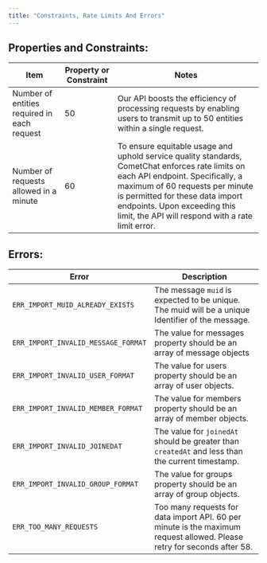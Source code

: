 ```yaml
---
title: "Constraints, Rate Limits And Errors"
---
```


## Properties and Constraints:

| Item                                        | Property or Constraint | Notes                                                                                                                                                                                                                                                                                         |
| ------------------------------------------- | ---------------------- | --------------------------------------------------------------------------------------------------------------------------------------------------------------------------------------------------------------------------------------------------------------------------------------------- |
| Number of entities required in each request | 50                     | Our API boosts the efficiency of processing requests by enabling users to transmit up to 50 entities within a single request.                                                                                                                                                                 |
| Number of requests allowed in a minute      | 60                     | To ensure equitable usage and uphold service quality standards, CometChat enforces rate limits on each API endpoint. Specifically, a maximum of 60 requests per minute is permitted for these data import endpoints. Upon exceeding this limit, the API will respond with a rate limit error. |

## Errors:

| Error                               | Description                                                                                                             |
| ----------------------------------- | ----------------------------------------------------------------------------------------------------------------------- |
| `ERR_IMPORT_MUID_ALREADY_EXISTS`    | The message `muid` is expected to be unique. The muid will be a unique Identifier of the message.                       |
| `ERR_IMPORT_INVALID_MESSAGE_FORMAT` | The value for messages property should be an array of message objects                                                   |
| `ERR_IMPORT_INVALID_USER_FORMAT`    | The value for users property should be an array of user objects.                                                        |
| `ERR_IMPORT_INVALID_MEMBER_FORMAT`  | The value for members property should be an array of member objects.                                                    |
| `ERR_IMPORT_INVALID_JOINEDAT`       | The value for `joinedAt` should be greater than `createdAt` and less than the current timestamp.                        |
| `ERR_IMPORT_INVALID_GROUP_FORMAT`   | The value for groups property should be an array of group objects.                                                      |
| `ERR_TOO_MANY_REQUESTS`             | Too many requests for data import API. 60 per minute is the maximum request allowed. Please retry for seconds after 58. |

